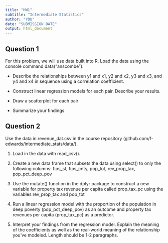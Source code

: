 ```yaml
---
title: "HW1"
subtitle: "Intermediate Statistics"
author: "YOU"
date: "SUBMISSION DATE"
output: html_document
---
```


## Question 1

For this problem, we will use data built into R. Load the data using the console command data("anscombe"). 

- Describe the relationships between y1 and x1, y2 and x2, y3 and x3, and y4 and x4 in sequence using a correlation coefficient. 

- Construct linear regression models for each pair. Describe your results.

- Draw a scatterplot for each pair

- Summarize your findings

## Question 2

Use the data in revenue_dat.csv in the course repository (github.com/f-edwards/intermediate_stats/data/). 

1. Load in the data with read_csv(). 

2. Create a new data frame that subsets the data using select() to only the following columns: fips_st, fips_cnty, pop_tot, rev_prop_tax, pop_pct_deep_pov

3. Use the mutate() function in the dplyr package to construct a new variable for property tax revenue per capita called prop_tax_pc using the variables rev_prop_tax and pop_tot

4. Run a linear regression model with the proportion of the population in deep poverty (pop_pct_deep_pov) as an outcome and property tax revenues per capita (prop_tax_pc) as a predictor. 

5. Interpret your findings from the regression model. Explain the meaning of the coefficients as well as the real-world meaning of the relationship you've modeled. Length should be 1-2 paragraphs.
